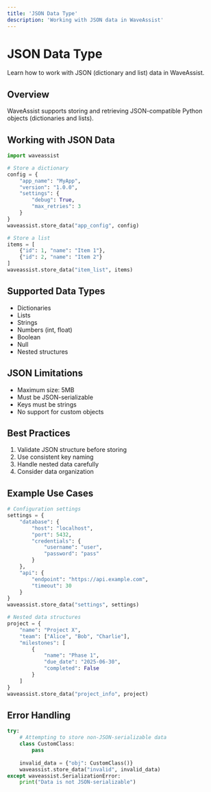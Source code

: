 ```yaml
---
title: 'JSON Data Type'
description: 'Working with JSON data in WaveAssist'
---
```


# JSON Data Type

Learn how to work with JSON (dictionary and list) data in WaveAssist.

## Overview

WaveAssist supports storing and retrieving JSON-compatible Python objects (dictionaries and lists).

## Working with JSON Data

```python
import waveassist

# Store a dictionary
config = {
    "app_name": "MyApp",
    "version": "1.0.0",
    "settings": {
        "debug": True,
        "max_retries": 3
    }
}
waveassist.store_data("app_config", config)

# Store a list
items = [
    {"id": 1, "name": "Item 1"},
    {"id": 2, "name": "Item 2"}
]
waveassist.store_data("item_list", items)
```

## Supported Data Types

- Dictionaries
- Lists
- Strings
- Numbers (int, float)
- Boolean
- Null
- Nested structures

## JSON Limitations

- Maximum size: 5MB
- Must be JSON-serializable
- Keys must be strings
- No support for custom objects

## Best Practices

1. Validate JSON structure before storing
2. Use consistent key naming
3. Handle nested data carefully
4. Consider data organization

## Example Use Cases

```python
# Configuration settings
settings = {
    "database": {
        "host": "localhost",
        "port": 5432,
        "credentials": {
            "username": "user",
            "password": "pass"
        }
    },
    "api": {
        "endpoint": "https://api.example.com",
        "timeout": 30
    }
}
waveassist.store_data("settings", settings)

# Nested data structures
project = {
    "name": "Project X",
    "team": ["Alice", "Bob", "Charlie"],
    "milestones": [
        {
            "name": "Phase 1",
            "due_date": "2025-06-30",
            "completed": False
        }
    ]
}
waveassist.store_data("project_info", project)
```

## Error Handling

```python
try:
    # Attempting to store non-JSON-serializable data
    class CustomClass:
        pass
    
    invalid_data = {"obj": CustomClass()}
    waveassist.store_data("invalid", invalid_data)
except waveassist.SerializationError:
    print("Data is not JSON-serializable")
```
